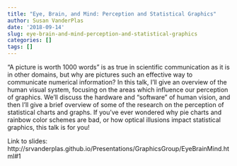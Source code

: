 ```yaml
---
title: "Eye, Brain, and Mind: Perception and Statistical Graphics"
author: Susan VanderPlas
date: '2018-09-14'
slug: eye-brain-and-mind-perception-and-statistical-graphics
categories: []
tags: []
---
```


"A picture is worth 1000 words" is as true in scientific communication as it is in other domains, but why are pictures such an effective way to communicate numerical information? In this talk, I'll give an overview of the human visual system, focusing on the areas which influence our perception of graphics. We'll discuss the hardware and "software" of human vision, and then I'll give a brief overview of some of the research on the perception of statistical charts and graphs. If you've ever wondered why pie charts and rainbow color schemes are bad, or how optical illusions impact statistical graphics, this talk is for you!  

Link to slides: http://srvanderplas.github.io/Presentations/GraphicsGroup/EyeBrainMind.html#1

